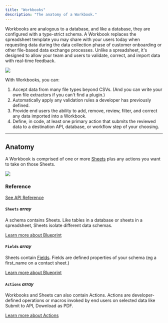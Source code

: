 ```yaml
---
title: "Workbooks"
description: "The anatomy of a Workbook."
---
```


Workbooks are analogous to a database, and like a database, they are configured with a type-strict schema. 
A Workbook replaces the spreadsheet template you may share 
with your users today when requesting data during the data collection phase 
of customer onboarding or other file-based data exchange processes. Unlike a spreadsheet, 
it's designed to allow your team and users to validate, correct, and import data with real-time feedback.


<img src="../images/quickstart/workbook.png" caption="The Flatfile Workbook"/>

With Workbooks, you can:
1. Accept data from many file types beyond CSVs. (And you can write your own file extractors if you can't find a plugin.)
2. Automatically apply any validation rules a developer has previously defined.
3. Provide end users the ability to add, remove, review, filter, and correct any data imported into a Workbook.
4. Define, in code, at least one primary action that submits the reviewed data to a destination API, database, or workflow step of your choosing.

---

## Anatomy

A Workbook is comprised of one or more <Tooltip tip="A collection of fields that describe a single entity...">[Sheets](../blueprint/overview#terms)</Tooltip> plus any actions you want to take on those Sheets.

<img src="../images/concepts/workbook_anatomy.png" caption="The anatomy of a Workbook"/>

### Reference

[See API Reference](https://reference.flatfile.com/docs/api/1a7c2b8c1d306-create-a-workbook)

#### `Sheets` *array*
A schema contains Sheets. Like tables in a database or sheets in a spreadsheet, Sheets isolate different data schemas.

[Learn more about Blueprint](../blueprint)

#### `Fields` *array*
Sheets contain <Tooltip tip="Describes an attribute of the entity...">[Fields](../blueprint/overview#terms)</Tooltip>. Fields are defined properties of your schema (eg a first_name on a contact sheet.)

[Learn more about Blueprint](../blueprint)

#### `Actions` *array*
Workbooks and Sheets can also contain Actions. Actions are developer-defined operations or macros invoked by end users on selected data like Submit to API, Download as PDF.

[Learn more about Actions](../guides/custom-actions)

